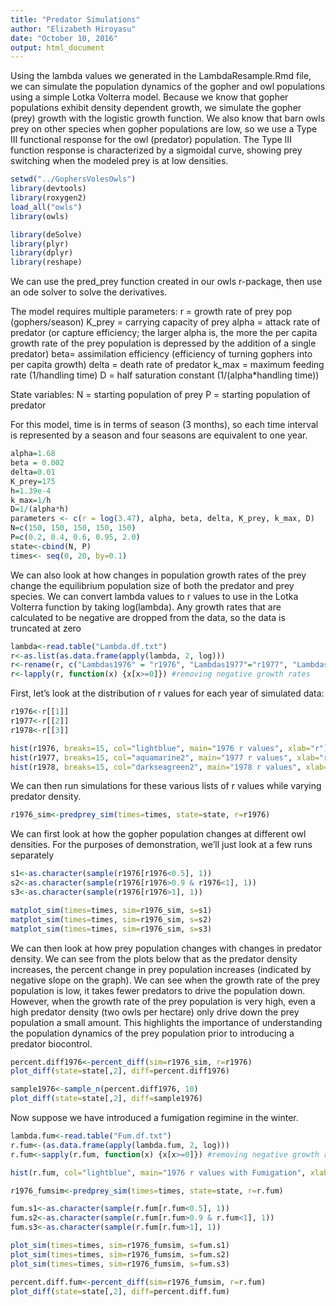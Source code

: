 ```yaml
---
title: "Predator Simulations"
author: "Elizabeth Hiroyasu"
date: "October 10, 2016"
output: html_document
---
```


Using the lambda values we generated in the LambdaResample.Rmd file, we can simulate the population dynamics of the gopher and owl populations using a simple Lotka Volterra model. Because we know that gopher populations exhibit density dependent growth, we simulate the gopher (prey) growth with the logistic growth function. We also know that barn owls prey on other species when gopher populations are low, so we use a Type III functional response for the owl (predator) population. The Type III function response is characterized by a sigmoidal curve, showing prey switching when the modeled prey is at low densities.

```r
setwd("../GophersVolesOwls")
library(devtools)
library(roxygen2)
load_all("owls")
library(owls)

library(deSolve)
library(plyr)
library(dplyr)
library(reshape)
```

We can use the pred_prey function created in our owls r-package, then use an ode solver to solve the derivatives.

The model requires multiple parameters:
r = growth rate of prey pop (gophers/season)
K_prey = carrying capacity of prey
alpha = attack rate of predator (or capture efficiency; the larger alpha is, the more the per capita growth rate of the prey population is depressed by the addition of a single predator)
beta= assimilation efficiency (efficiency of turning gophers into per capita growth)
delta = death rate of predator
k_max = maximum feeding rate (1/handling time)
D = half saturation constant (1/(alpha*handling time))

State variables:
N = starting population of prey 
P = starting population of predator


For this model, time is in terms of season (3 months), so each time interval is represented by a season and four seasons are equivalent to one year.
```r
alpha=1.68
beta = 0.002
delta=0.01
K_prey=175
h=1.39e-4
k_max=1/h
D=1/(alpha*h)
parameters <- c(r = log(3.47), alpha, beta, delta, K_prey, k_max, D)
N=c(150, 150, 150, 150, 150)
P=c(0.2, 0.4, 0.6, 0.95, 2.0)
state<-cbind(N, P)
times<- seq(0, 20, by=0.1)
```

We can also look at how changes in population growth rates of the prey change the equilibrium population size of both the predator and prey species. We can convert lambda values to r values to use in the Lotka Volterra function by taking log(lambda). Any growth rates that are calculated to be negative are dropped from the data, so the data is truncated at zero
```r
lambda<-read.table("Lambda.df.txt")
r<-as.list(as.data.frame(apply(lambda, 2, log)))
r<-rename(r, c("Lambdas1976" = "r1976", "Lambdas1977"="r1977", "Lambdas1978" = "r1978"))
r<-lapply(r, function(x) {x[x>=0]}) #removing negative growth rates
```

First, let's look at the distribution of r values for each year of simulated data:
```r
r1976<-r[[1]]
r1977<-r[[2]]
r1978<-r[[3]]

hist(r1976, breaks=15, col="lightblue", main="1976 r values", xlab="r")
hist(r1977, breaks=15, col="aquamarine2", main="1977 r values", xlab="r")
hist(r1978, breaks=15, col="darkseagreen2", main="1978 r values", xlab="r")
```

We can then run simulations for these various lists of r values while varying predator density.
```r
r1976_sim<-predprey_sim(times=times, state=state, r=r1976)
```

We can first look at how the gopher population changes at different owl densities. For the purposes of demonstration, we'll just look at a few runs separately
```r
s1<-as.character(sample(r1976[r1976<0.5], 1))
s2<-as.character(sample(r1976[r1976>0.9 & r1976<1], 1))
s3<-as.character(sample(r1976[r1976>1], 1))

matplot_sim(times=times, sim=r1976_sim, s=s1)
matplot_sim(times=times, sim=r1976_sim, s=s2)
matplot_sim(times=times, sim=r1976_sim, s=s3)
```

We can then look at how prey population changes with changes in predator density. We can see from the plots below that as the predator density increases, the percent change in prey population increases (indicated by negative slope on the graph). We can see when the growth rate of the prey population is low, it takes fewer predators to drive the population down. However, when the growth rate of the prey population is very high, even a high predator density (two owls per hectare) only drive down the prey population a small amount. This highlights the importance of understanding the population dynamics of the prey population prior to introducing a predator biocontrol.
```r
percent.diff1976<-percent_diff(sim=r1976_sim, r=r1976)
plot_diff(state=state[,2], diff=percent.diff1976)

sample1976<-sample_n(percent.diff1976, 10)
plot_diff(state=state[,2], diff=sample1976)
```

Now suppose we have introduced a fumigation regimine in the winter.
```r
lambda.fum<-read.table("Fum.df.txt")
r.fum<-(as.data.frame(apply(lambda.fum, 2, log)))
r.fum<-sapply(r.fum, function(x) {x[x>=0]}) #removing negative growth rates

hist(r.fum, col="lightblue", main="1976 r values with Fumigation", xlab="r")

r1976_fumsim<-predprey_sim(times=times, state=state, r=r.fum)

fum.s1<-as.character(sample(r.fum[r.fum<0.5], 1))
fum.s2<-as.character(sample(r.fum[r.fum>0.9 & r.fum<1], 1))
fum.s3<-as.character(sample(r.fum[r.fum>1], 1))

plot_sim(times=times, sim=r1976_fumsim, s=fum.s1)
plot_sim(times=times, sim=r1976_fumsim, s=fum.s2)
plot_sim(times=times, sim=r1976_fumsim, s=fum.s3)

percent.diff.fum<-percent_diff(sim=r1976_fumsim, r=r.fum)
plot_diff(state=state[,2], diff=percent.diff.fum)
```